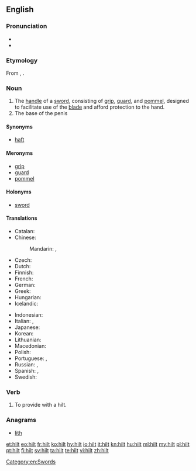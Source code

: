 ==English==

===Pronunciation===
* {{audio|en-us-hilt.ogg|Audio (US)|lang=en}}
* {{rhymes|ɪlt|lang=en}}

===Etymology===
From {{etyl|ang|en}} {{term|hilt|lang=ang}}, {{term|hilte|lang=ang}}.

===Noun===
{{en-noun}}

# The [[handle]] of a [[sword]], consisting of [[grip]], [[guard]], and [[pommel]], designed to facilitate use of the [[blade]] and afford protection to the hand.
# The base of the penis
{{quote-Fanny Hill|part=2
|he draws it again, and just wetting it with spittle, re-enters, and with ease sheath'd it now up to the '''hilt'''}}

====Synonyms====
* [[haft]]

====Meronyms====
* [[grip]]
* [[guard]]
* [[pommel]]

====Holonyms====
* [[sword]]

====Translations====
{{trans-top|grip of a sword}}
* Catalan: {{t|ca|empunyadura|f}}
* Chinese:
*: Mandarin: {{t+|cmn|柄|tr=bǐng|sc=Hani}}, {{t+|cmn|刀柄|tr=dāobǐng|sc=Hani}}
* Czech: {{t+|cs|jílec|m}}
* Dutch: {{t+|nl|heft|n}}
* Finnish: {{t+|fi|kahva}}
* French: {{t+|fr|poignée|f}}
* German: {{t+|de|Griff|m}}
* Greek: {{t+|el|λαβή|f|tr=laví}}
* Hungarian: {{t+|hu|markolat}}
* Icelandic: {{t|is|hjalt|n}}
{{trans-mid}}
* Indonesian: {{t+|id|gagang}}
* Italian: {{t+|it|impugnatura|f}}, {{t+|it|elsa|f}}
* Japanese: {{t+|ja|柄|tr=つか, tsuka|sc=Jpan}}
* Korean: {{t+|ko|칼자루|tr=kkaljaro|sc=Kore}}
* Lithuanian: {{t|lt|rankena|f}}
* Macedonian: {{t|mk|балчак|m|tr=bálčak|sc=Cyrl}}
* Polish: {{t+|pl|jelec}}
* Portuguese: {{t+|pt|empunhadura}}, {{t+|pt|cabo}}
* Russian: {{t+|ru|рукоятка|f|sc=Cyrl|tr=rukojátka}}, {{t+|ru|эфес|m|sc=Cyrl|tr=efés}}
* Spanish: {{t+|es|empuñadura|f}}, {{t+|es|mango|m}}
* Swedish: {{t+|sv|hjalt|n}}
{{trans-bottom}}

===Verb===
{{en-verb}}

# {{context|transitive|lang=en}} To provide with a hilt.

===Anagrams===
* [[lith#English|lith]]

[[Category:en:Swords]]

[[et:hilt]]
[[eo:hilt]]
[[fr:hilt]]
[[ko:hilt]]
[[hy:hilt]]
[[io:hilt]]
[[it:hilt]]
[[kn:hilt]]
[[hu:hilt]]
[[ml:hilt]]
[[my:hilt]]
[[pl:hilt]]
[[pt:hilt]]
[[fi:hilt]]
[[sv:hilt]]
[[ta:hilt]]
[[te:hilt]]
[[vi:hilt]]
[[zh:hilt]]